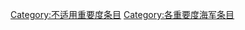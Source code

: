 {{emptycat}}
{{Articles by Importance|topic=海军|format=toc}}
{{Wikipedia category}}
[[Category:不适用重要度条目|Category:不适用重要度条目]]
[[Category:各重要度海军条目|Category:各重要度海军条目]]